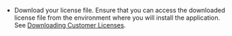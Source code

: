 * Download your license file. Ensure that you can access the downloaded license file from the environment where you will install the application. See [Downloading Customer Licenses](/vendor/licenses-download).